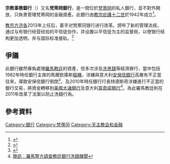 {{Infobox company
|company_name   =  宗教事務銀行<br />Istituto per le Opere di Religione
|company_logo   = [[File:Istituto_per_le_Opere_di_Religione_logo.svg|250px]]
|company_type   = [[私人公司|私人]]
|foundation     = 1942年6月27日
|location       = [[梵蒂岡|梵蒂岡]]
|key_people     = {{link-en|恩斯特·馮·弗萊柏格|Ernst von Freyberg}}（[[董事長|董事長]]）<br>朗拿度·赫爾曼·史密斯（[[副董事長|副董事長]]）
|industry       = [[金融服務|金融服務]]
|operating_income =
|net_income     =
|assets         =
|equity         =
|num_employees  =
|products       =
|homepage       = http://www.ior.va/
|intl           = no
}}
'''宗教事務銀行'''（{{lang-it|Istituto per le Opere di Religione}}）又名'''梵蒂岡銀行'''，是一間位於[[梵蒂岡|梵蒂岡]]的私人銀行，並不對外開放，只負責管理梵蒂岡的金融資產。此銀行由[[教宗庇護十二世|教宗庇護十二世]]於1942年成立<ref>{{Cite web |url=http://www.vatican.va/holy_father/john_paul_ii/letters/1990/documents/hf_jp-ii_let_19900301_ist-opere-religione_it.html |title=CHIROGRAFO DI GIOVANNI PAOLO II CON IL QUALE VIENE DATA NUOVA CONFIGURAZIONE ALL'«ISTITUTO PER LE OPERE DI RELIGIONE |accessdate=2011-10-08 |archive-date=2010-09-23 |archive-url=https://web.archive.org/web/20100923215733/http://www.vatican.va/holy_father/john_paul_ii/letters/1990/documents/hf_jp-ii_let_19900301_ist-opere-religione_it.html |dead-url=no }}</ref>。

[[教宗方济各|教宗方济各]]2013年上任后，着手对梵蒂冈银行进行改革。颁布了新的管理法规，通过与有银行经营经验的平信徒协作，并设置以平信徒为主的监督局，以使银行结构更加透明，并与国际标准接轨。<ref>{{cite news |title=教宗方济各签发「梵蒂冈银行」的新法規 |url=http://www.asianews.it/news-zh/%E6%95%99%E5%AE%97%E6%96%B9%E6%B5%8E%E5%90%84%E7%AD%BE%E5%8F%91%E3%80%8C%E6%A2%B5%E8%92%82%E5%86%88%E9%93%B6%E8%A1%8C%E3%80%8D%E7%9A%84%E6%96%B0%E6%B3%95%E8%A6%8F-47724.html |accessdate=2020-03-29 |work=Asianews |date=2019-08-10 |archive-date=2020-03-29 |archive-url=https://web.archive.org/web/20200329021931/http://www.asianews.it/news-zh/%25E6%2595%2599%25E5%25AE%2597%25E6%2596%25B9%25E6%25B5%258E%25E5%2590%2584%25E7%25AD%25BE%25E5%258F%2591%25E3%2580%258C%25E6%25A2%25B5%25E8%2592%2582%25E5%2586%2588%25E9%2593%25B6%25E8%25A1%258C%25E3%2580%258D%25E7%259A%2584%25E6%2596%25B0%25E6%25B3%2595%25E8%25A6%258F-47724.html |dead-url=no }}</ref>

==爭議==
此銀行雖然專負處理[[羅馬教廷|羅馬教廷]]的資產，但多次涉及[[洗黑錢|洗黑錢]]等經濟罪行，當中包括1982年時任銀行主席的馬爾欽庫斯[[樞機|樞機]]，涉嫌與意大利[[安保信銀行|安保信銀行]]高層有不正當往來，導致安保信銀行倒閉<ref>{{Cite web |url=http://inews.mingpao.com/htm/INews/20100922/ta31105i.htm |title=梵蒂岡銀行爆洗錢醜聞遭查 |accessdate=2011-10-08 |archive-date=2012-01-14 |archive-url=https://web.archive.org/web/20120114143401/http://inews.mingpao.com/htm/INews/20100922/ta31105i.htm |dead-url=no }}</ref>，及2010年時任銀行行長特德斯奇涉嫌進行不正當的銀行交易，將資金轉移到[[美國大通銀行|美國大通銀行]]及意大利[[富奇諾銀行|富奇諾銀行]]<ref>[http://www.bbc.co.uk/zhongwen/trad/world/2010/09/100921_brief_vactican_bank.shtml 簡訊：羅馬警方調查教廷銀行洗錢醜聞]</ref>。為此羅馬教廷則在2011年改革了法案以防止洗錢行為。

==參考資料==
{{reflist}}
{{Central banks}}
{{Authority control}}
[[Category:銀行|Category:銀行]]
[[Category:梵蒂冈|Category:梵蒂冈]]
[[Category:天主教会和金融|Category:天主教会和金融]]